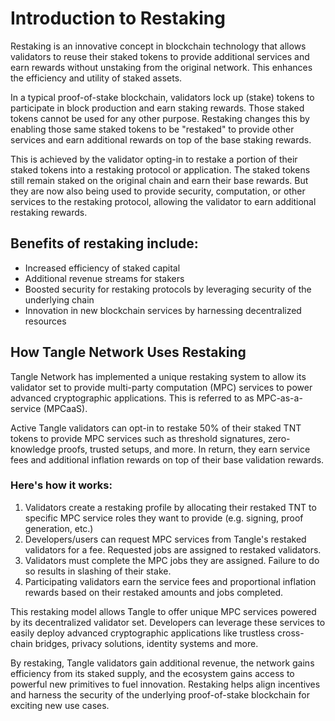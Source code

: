# Introduction to Restaking

Restaking is an innovative concept in blockchain technology that allows validators to reuse their staked tokens to provide additional services and earn rewards without unstaking from the original network. This enhances the efficiency and utility of staked assets.

In a typical proof-of-stake blockchain, validators lock up (stake) tokens to participate in block production and earn staking rewards. Those staked tokens cannot be used for any other purpose. Restaking changes this by enabling those same staked tokens to be "restaked" to provide other services and earn additional rewards on top of the base staking rewards.

This is achieved by the validator opting-in to restake a portion of their staked tokens into a restaking protocol or application. The staked tokens still remain staked on the original chain and earn their base rewards. But they are now also being used to provide security, computation, or other services to the restaking protocol, allowing the validator to earn additional restaking rewards.

## Benefits of restaking include:

- Increased efficiency of staked capital
- Additional revenue streams for stakers
- Boosted security for restaking protocols by leveraging security of the underlying chain
- Innovation in new blockchain services by harnessing decentralized resources

## How Tangle Network Uses Restaking

Tangle Network has implemented a unique restaking system to allow its validator set to provide multi-party computation (MPC) services to power advanced cryptographic applications. This is referred to as MPC-as-a-service (MPCaaS).

Active Tangle validators can opt-in to restake 50% of their staked TNT tokens to provide MPC services such as threshold signatures, zero-knowledge proofs, trusted setups, and more. In return, they earn service fees and additional inflation rewards on top of their base validation rewards.

### Here's how it works:

1. Validators create a restaking profile by allocating their restaked TNT to specific MPC service roles they want to provide (e.g. signing, proof generation, etc.)
2. Developers/users can request MPC services from Tangle's restaked validators for a fee. Requested jobs are assigned to restaked validators.
3. Validators must complete the MPC jobs they are assigned. Failure to do so results in slashing of their stake.
4. Participating validators earn the service fees and proportional inflation rewards based on their restaked amounts and jobs completed.

This restaking model allows Tangle to offer unique MPC services powered by its decentralized validator set. Developers can leverage these services to easily deploy advanced cryptographic applications like trustless cross-chain bridges, privacy solutions, identity systems and more.

By restaking, Tangle validators gain additional revenue, the network gains efficiency from its staked supply, and the ecosystem gains access to powerful new primitives to fuel innovation. Restaking helps align incentives and harness the security of the underlying proof-of-stake blockchain for exciting new use cases.
